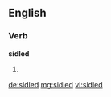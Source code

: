 ==English==

===Verb===
'''sidled'''

# {{past of|sidle}}

[[de:sidled]]
[[mg:sidled]]
[[vi:sidled]]
